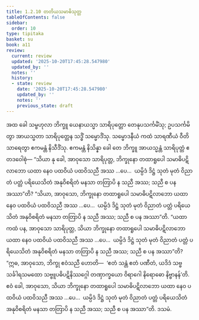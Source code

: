 ```yaml
---
title: 1.2.10 တတိယသမာဓိသုတ္တ
tableOfContents: false
sidebar:
  order: 10
type: tipitaka
basket: su
book: a11
review:
  current: review
  updated: '2025-10-20T17:45:28.547980'
  updated_by: ''
  notes: ''
  history:
  - state: review
    date: '2025-10-20T17:45:28.547980'
    updated_by: ''
    notes: ''
    previous_state: draft
---
```



<DynamicBreadcrumb />


<ReviewStatus review={frontmatter.review} showDetails={true} />

<HypothesisAnnotation frontmatter={frontmatter} />

<Division number="20" book="a11" e="ch" v="17" p="553">

<Paragraph number="197" book="a11">
အထ ခေါ သမ္ဗဟုလာ ဘိက္ခူ ယေနာယသ္မာ သာရိပုတ္တော တေနုပသင်္ကမိံသု; ဥပသင်္ကမိတွာ အာယသ္မတာ သာရိပုတ္တေန သဒ္ဓိံ သမ္မောဒိံသု. သမ္မောဒနီယံ ကထံ သာရဏီယံ ဝီတိသာရေတွာ ဧကမန္တံ နိသီဒိံသု. ဧကမန္တံ နိသိန္နာ ခေါ တေ ဘိက္ခူ အာယသ္မန္တံ သာရိပုတ္တံ ဧတဒဝေါစုံ—
</Paragraph>

<Paragraph number="198" book="a11">
“သိယာ နု ခေါ, အာဝုသော သာရိပုတ္တ, ဘိက္ခုနော တထာရူပေါ သမာဓိပဋိလာဘော ယထာ နေဝ ပထဝိယံ ပထဝိသညီ အဿ …ပေ…  ယမ္ပိဒံ ဒိဋ္ဌံ သုတံ မုတံ ဝိညာတံ ပတ္တံ ပရိယေသိတံ အနုဝိစရိတံ မနသာ တတြာပိ န သညီ အဿ; သညီ စ ပန အဿာ”တိ? “သိယာ, အာဝုသော, ဘိက္ခုနော တထာရူပေါ သမာဓိပဋိလာဘော ယထာ နေဝ ပထဝိယံ ပထဝိသညီ အဿ …ပေ…  ယမ္ပိဒံ ဒိဋ္ဌံ သုတံ မုတံ ဝိညာတံ ပတ္တံ ပရိယေသိတံ အနုဝိစရိတံ မနသာ တတြာပိ န သညီ အဿ; သညီ စ ပန အဿာ”တိ.
</Paragraph>

<Paragraph number="199" book="a11">
“ယထာ ကထံ ပန, အာဝုသော သာရိပုတ္တ, သိယာ ဘိက္ခုနော တထာရူပေါ သမာဓိပဋိလာဘော ယထာ နေဝ ပထဝိယံ ပထဝိသညီ အဿ …ပေ…  ယမ္ပိဒံ ဒိဋ္ဌံ သုတံ မုတံ ဝိညာတံ ပတ္တံ ပရိယေသိတံ အနုဝိစရိတံ မနသာ တတြာပိ န သညီ အဿ; သညီ စ ပန အဿာ”တိ?
</Paragraph>

<Paragraph number="200" book="a11">
“ဣဓ, အာဝုသော, ဘိက္ခု ဧဝံသညီ ဟောတိ—  ‘ဧတံ သန္တံ ဧတံ ပဏီတံ, ယဒိဒံ သဗ္ဗသင်္ခါရသမထော သဗ္ဗူပဓိပဋိနိဿဂ္ဂေါ တဏှာက္ခယော ဝိရာဂေါ နိရောဓော နိဗ္ဗာနန်’တိ. ဧဝံ ခေါ, အာဝုသော, သိယာ ဘိက္ခုနော တထာရူပေါ သမာဓိပဋိလာဘော ယထာ နေဝ ပထဝိယံ ပထဝိသညီ အဿ …ပေ…  ယမ္ပိဒံ ဒိဋ္ဌံ သုတံ မုတံ ဝိညာတံ ပတ္တံ ပရိယေသိတံ အနုဝိစရိတံ မနသာ တတြာပိ န သညီ အဿ; သညီ စ ပန အဿာ”တိ.

</Paragraph>
</Division>

<Paragraph number="201" type="center" book="a11">
ဒသမံ.
</Paragraph>